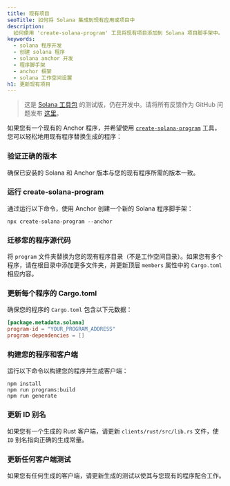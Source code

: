 ```yaml
---
title: 现有项目
seoTitle: 如何将 Solana 集成到现有应用或项目中
description:
  如何使用 'create-solana-program' 工具将现有项目添加到 Solana 项目脚手架中。
keywords:
  - solana 程序开发
  - 创建 solana 程序
  - solana anchor 开发
  - 程序脚手架
  - anchor 框架
  - solana 工作空间设置
h1: 更新现有项目
---
```


> 这是 [Solana 工具包](/docs/toolkit/)
> 的测试版，仍在开发中。请将所有反馈作为 GitHub 问题发布
> [这里](https://github.com/solana-foundation/mucho/issues/new?title=%5Btoolkit%5D%20)。

如果您有一个现有的 Anchor 程序，并希望使用
[`create-solana-program`](https://github.com/solana-program/create-solana-program)
工具，您可以轻松地用现有程序替换生成的程序：

<Steps>
<Step>

### 验证正确的版本

确保已安装的 Solana 和 Anchor 版本与您的现有程序所需的版本一致。

</Step>
<Step>

### 运行 create-solana-program

通过运行以下命令，使用 Anchor 创建一个新的 Solana 程序脚手架：

```shell
npx create-solana-program --anchor
```

</Step>
<Step>

### 迁移您的程序源代码

将 `program` 文件夹替换为您的现有程序目录（不是工作空间目录）。如果您有多个程序，请在根目录中添加更多文件夹，并更新顶层 `members` 属性中的 `Cargo.toml` 相应内容。

</Step>
<Step>

### 更新每个程序的 Cargo.toml

确保您的程序的 `Cargo.toml` 包含以下元数据：

```toml title="Cargo.toml"
[package.metadata.solana]
program-id = "YOUR_PROGRAM_ADDRESS"
program-dependencies = []
```

</Step>
<Step>

### 构建您的程序和客户端

运行以下命令以构建您的程序并生成客户端：

```shell
npm install
npm run programs:build
npm run generate
```

</Step>
<Step>

### 更新 ID 别名

如果您有一个生成的 Rust 客户端，请更新 `clients/rust/src/lib.rs` 文件，使 `ID` 别名指向正确的生成常量。

</Step>
<Step>

### 更新任何客户端测试

如果您有任何生成的客户端，请更新生成的测试以使其与您现有的程序配合工作。

</Step>
</Steps>
